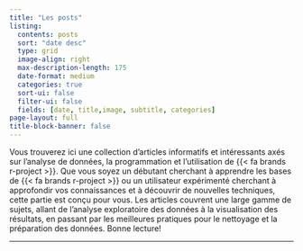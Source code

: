 ```yaml
---
title: "Les posts"
listing:
  contents: posts
  sort: "date desc"
  type: grid
  image-align: right
  max-description-length: 175
  date-format: medium
  categories: true
  sort-ui: false
  filter-ui: false
  fields: [date, title,image, subtitle, categories]
page-layout: full
title-block-banner: false
---
```


Vous trouverez ici une collection d'articles informatifs et intéressants axés sur l'analyse de données, la programmation et l'utilisation de {{< fa brands r-project >}}. Que vous soyez un débutant cherchant à apprendre les bases de {{< fa brands r-project >}} ou un utilisateur expérimenté cherchant à approfondir vos connaissances et à découvrir de nouvelles techniques, cette partie est conçu pour vous. Les articles couvrent une large gamme de sujets, allant de l'analyse exploratoire des données à la visualisation des résultats, en passant par les meilleures pratiques pour le nettoyage et la préparation des données. Bonne lecture!

---------
<br>